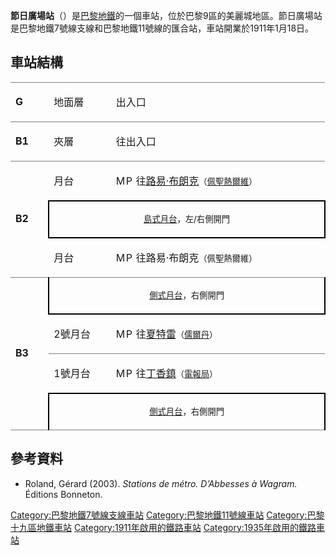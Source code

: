 {{expand|time=2016-02-26T02:45:10+00:00}}
{{no footnotes|time=2016-02-26T02:45:10+00:00}}
{{Infobox station
| name                = 節日廣場站
| symbol_location     = paris
| symbol              = m
| symbol2             = 
| type                = [[巴黎地鐵|巴黎地鐵]]車站
| image               = [[File:Metro_de_Paris_-_Ligne_11_-_Place_des_Fetes_01.jpg|275px]]
| alt                 = 
| caption             = 
| other_name          = 
| address             = [[巴黎19區|巴黎19區]]
| borough             = [[法蘭西島|法蘭西島]]
| country             = 法國
| iso_region          = FR_scale:2000
| coordinates_display = title
| coordinates_format  = dms
| latd  = 48.87684| latm  = | lats  = | latNS  = 
| longd = 2.39296| longm = | longs = | longEW = 
| coordinates         = 
| owned               = [[RATP|RATP]]
| operator            = [[RATP|RATP]]
| line                = 
| disabled            = 
| zone                = 1
| opened              = {{Start-date|1911年1月18日}}
| closed              = <!-- {{End date|YYYY|MM|DD|df=y}} -->
| services            = 
| map_type            = France Paris
}}
'''節日廣場站'''（{{lang-fr|Place des Fêtes}}）是[[巴黎地鐵|巴黎地鐵]]的一個車站，位於巴黎9區的美麗城地區。節日廣場站是巴黎地鐵7號線支線和巴黎地鐵11號線的匯合站，車站開業於1911年1月18日。
== 車站結構 ==
{| border=0 cellspacing=0 cellpadding=3
|style="border-top:solid 1px gray;" width=50 valign=top|'''G'''
|style="border-top:solid 1px gray;" width=100 valign=top|地面層
|style="border-top:solid 1px gray;" width=400 valign=top|出入口
|-
|style="border-top:solid 1px gray;" width=50 valign=top|'''B1'''
|style="border-top:solid 1px gray;" width=100 valign=top|夾層
|style="border-top:solid 1px gray;" width=400 valign=top|往出入口
|-
|style="border-top:solid 1px gray;border-bottom:solid 1px gray;" width=50 rowspan=3 valign=top|'''B2'''
|style="border-top:solid 1px gray;" width=100|{{color|#{{PM color|7bis}}|'''2支'''}}月台
|style="border-top:solid 1px gray;" width=390|{{arrow|R}} [[File:Metro-M.svg|16x16px]][[File:Paris_m_7bis_jms.svg|16x16px]]往[[路易·布朗克站|路易·布朗克]]<small>（[[佩聖熱爾維站|佩聖熱爾維]]）</small>
|-
|style="border-top:solid 2px black;border-right:solid 2px black;border-left:solid 2px black;border-bottom:solid 2px black;" colspan=2|<center><small>[[島式月台|島式月台]]，左/右側開門</small></center>
|-
|style="border-bottom:solid 1px gray;" width=100|{{color|#{{PM color|7bis}}|'''2號'''}}月台
|style="border-bottom:solid 1px gray;" width=390|{{arrow|R}} [[File:Metro-M.svg|16x16px]][[File:Paris_m_7bis_jms.svg|16x16px]]往路易·布朗克<small>（佩聖熱爾維）</small>
|-
|style="border-bottom:solid 1px gray;" width=50 rowspan=4 valign=top|'''B3'''
|style="border-right:solid 2px black;border-left:solid 2px black;border-bottom:solid 2px black;" colspan=2|<center><small>[[側式月台|側式月台]]，右側開門</small></center>
|-
|style="border-bottom:solid 1px gray;" width=100|2號月台
|style="border-bottom:solid 1px gray;" width=390|{{arrow|L}} [[File:Metro-M.svg|16x16px]][[File:Paris_Metro_11.svg|16x16px]]往[[夏特雷站|夏特雷]]<small>（[[儒爾丹站|儒爾丹]]）</small>
|-
|1號月台
|{{arrow|R}} [[File:Metro-M.svg|16x16px]][[File:Paris_Metro_11.svg|16x16px]]往[[丁香鎮站|丁香鎮]]<small>（[[電報局站|電報局]]）</small>
|-
|style="border-top:solid 2px black;border-right:solid 2px black;border-left:solid 2px black;border-bottom:solid 1px gray;" colspan=2|<center><small>[[側式月台|側式月台]]，右側開門</small></center>
|}
{{commons category|Place des Fêtes (Paris Metro)}}

==參考資料==
*Roland, Gérard (2003). ''Stations de métro. D’Abbesses à Wagram.'' Éditions Bonneton.
{{巴黎地鐵7號線支線}}
{{巴黎地鐵11號線}}
{{DEFAULTSORT:Place des Fêtes}}
[[Category:巴黎地鐵7號線支線車站|Category:巴黎地鐵7號線支線車站]]
[[Category:巴黎地鐵11號線車站|Category:巴黎地鐵11號線車站]]
[[Category:巴黎十九區地鐵車站|Category:巴黎十九區地鐵車站]]
[[Category:1911年啟用的鐵路車站|Category:1911年啟用的鐵路車站]]
[[Category:1935年啟用的鐵路車站|Category:1935年啟用的鐵路車站]]